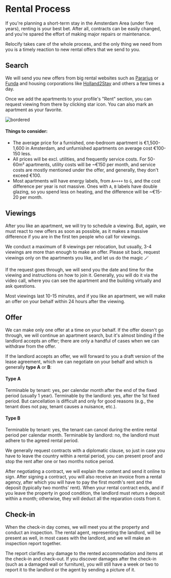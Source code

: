 <meta id="housing" title="Rental Process" />

# Rental Process

If you're planning a short-term stay in the Amsterdam Area (under five years), renting is your best bet. After all, contracts can be easily changed, and you're spared the effort of making major repairs or maintenance.

Relocify takes care of the whole process, and the only thing we need from you is a timely reaction to new rental offers that we send to you.

## Search

We will send you new offers from big rental websites such as [Pararius](https://www.pararius.com) or [Funda](https://funda.nl) and housing corporations like [Holland2Stay](https://www.holland2stay.com) and others a few times a day.

Once we add the apartments to your profile's "Rent" section, you can request viewing from there by clicking star icon. You can also mark an apartment as your favorite.

![bordered](rapp-request-viewing.gif)

#### Things to consider:

-   The average price for a furnished, one-bedroom apartment is €1,500-1,600 in Amsterdam, and unfurnished apartments on average cost €100-150 less.
-   All prices will be excl. utilities, and frequently service costs. For 50-60m² apartments, utility costs will be ~€150 per month, and service costs are mostly mentioned under the offer, and generally, they don't exceed €100.
-   Most apartments will have energy labels, from `A++++` to `G`, and the cost difference per year is not massive. Ones with `A`, `B` labels have double glazing, so you spend less on heating, and the difference will be ~€15-20 per month.

## Viewings

After you like an apartment, we will try to schedule a viewing. But, again, we must react to new offers as soon as possible, as it makes a massive difference if you are in the first ten people who call for viewings.

<callout>
    We conduct a maximum of 8 viewings per relocation, but usually, 3-4 viewings
    are more than enough to make an offer. Please sit back, request viewings
    only on the apartments you like, and let us do the magic 🪄
</callout>

If the request goes through, we will send you the date and time for the viewing and instructions on how to join it. Generally, you will do it via the video call, where you can see the apartment and the building virtually and ask questions.

Most viewings last 10-15 minutes, and if you like an apartment, we will make an offer on your behalf within 24 hours after the viewing.

## Offer

We can make only one offer at a time on your behalf. If the offer doesn't go through, we will continue an apartment search, but it's almost binding if the landlord accepts an offer; there are only a handful of cases when we can withdraw from the offer.

If the landlord accepts an offer, we will forward to you a draft version of the lease agreement, which we can negotiate on your behalf and which is generally **type A** or **B**:

#### Type A

Terminable by tenant: yes, per calendar month after the end of the fixed period (usually 1 year). Terminable by the landlord: yes, after the 1st fixed period. But cancellation is difficult and only for good reasons (e.g., the tenant does not pay, tenant causes a nuisance, etc.).

#### Type B

Terminable by tenant: yes, the tenant can cancel during the entire rental period per calendar month. Terminable by landlord: no, the landlord must adhere to the agreed rental period.

<callout>
    We generally request contracts with a diplomatic clause, so just in case you
    have to leave the country within a rental period, you can present proof and
    stop the rent after one or two months notice period.
</callout>

After negotiating a contract, we will explain the content and send it online to sign. After signing a contract, you will also receive an invoice from a rental agency, after which you will have to pay the first month's rent and the deposit (typically two months' rent). When your rental contract ends, and if you leave the property in good condition, the landlord must return a deposit within a month; otherwise, they will deduct all the reparation costs from it.

## Check-in

When the check-in day comes, we will meet you at the property and conduct an inspection. The rental agent, representing the landlord, will be present as well, in most cases with the landlord, and we will make an inspection report together.

The report clarifies any damage to the rented accommodation and items at the check-in and check-out. If you discover damages after the check-in (such as a damaged wall or furniture), you will still have a week or two to report it to the landlord or the agent by sending a picture of it.
